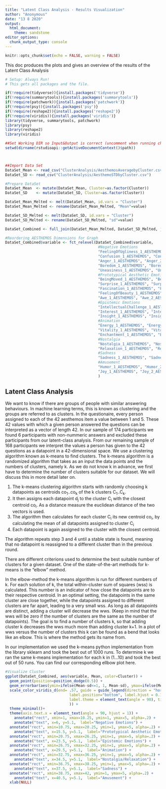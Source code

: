 ```yaml
---
title: "Latent Class Analysis - Results Visualization"
author: "Anonymous"
date: "13 8 2020"
output:
  html_document:
    theme: sandstone
editor_options:
  chunk_output_type: console
---
```



```r
knitr::opts_chunk$set(echo = FALSE, warning = FALSE)
```

This doc produces the plots and gives an overview of the results of the Latent Class Analysis


```r

# Setup: Always Run!
# This gets all packages and the file.

if(!require(tidyverse)){install.packages('tidyverse')}
if(!require(summarytools)){install.packages('summarytools')}
if(!require(patchwork)){install.packages('patchwork')}
if(!require(psy)){install.packages('psy')}
if(!require(reshape2)){install.packages('reshape2')}
if(!require(viridis)){install.packages('viridis')}
library(tidyverse, summarytools, patchwork)
library(psy)
library(reshape2)
library(viridis)

##Set Working DIR so Input&Output is correct (uncomment when running chunk directly. When knitted this lne should be standard behavior)
setwd(dirname(rstudioapi::getActiveDocumentContext()$path))



##Import Data Set
DataSet_Mean <- read_csv("ClusterAnalysis/AesthemosAveragebyCluster.csv")
DataSet_SD <- read_csv("ClusterAnalysis/AesthemoSTDbyCluster.csv")
```

```r
#Prepare DataSet
DataSet_Mean  <- mutate(DataSet_Mean, Cluster=as.factor(Cluster))
DataSet_SD    <- mutate(DataSet_SD, Cluster=as.factor(Cluster))

DataSet_Mean_Melted <- melt(DataSet_Mean, id.vars = "Cluster")
DataSet_Mean_Melted <- rename(DataSet_Mean_Melted, "Mean"=value)

DataSet_SD_Melted <- melt(DataSet_SD, id.vars = "Cluster")
DataSet_SD_Melted <- rename(DataSet_SD_Melted, "sd"=value)

DataSet_Combined <- full_join(DataSet_Mean_Melted, DataSet_SD_Melted, join_by="variable")

#Reordering AESTHEMOS Dimensions for Graph
DataSet_Combined$variable <- fct_relevel(DataSet_Combined$variable,
                                          #Negative Emotions
                                          "FeelingOfUgliness_1_AESTHEMOS", "FeelingOfUgliness_2_AESTHEMOS",
                                          "Confusion_1_AESTHEMOS", "Confusion_2_AESTHEMOS",
                                          "Anger_1_AESTHEMOS", "Anger_2_AESTHEMOS",
                                          "Boredom_1_AESTHEMOS", "Boredom_2_AESTHEMOS",
                                          "Uneasiness_1_AESTHEMOS", "Uneasiness_2_AESTHEMOS",
                                          #Prototypical Aesthetic Emotions
                                          "BeingMoved_1_AESTHEMOS", "BeingMoved_2_AESTHEMOS",
                                          "Surprise_1_AESTHEMOS", "Surprise_2_AESTHEMOS",
                                          "Fascination_1_AESTHEMOS", "Fascination_2_AESTHEMOS",
                                          "FeelingOfBeauty_1_AESTHEMOS", "FeelingOfBeauty_2_AESTHEMOS",
                                          "Awe_1_AESTHEMOS", "Awe_2_AESTHEMOS",
                                          #Epistemic Emotions
                                          "IntellectualChallenge_1_AESTHEMOS", "IntellectualChallenge_2_AESTHEMOS",
                                          "Interest_1_AESTHEMOS", "Interest_2_AESTHEMOS",
                                          "Insight_1_AESTHEMOS", "Insight_2_AESTHEMOS",
                                          #Animation
                                          "Energy_1_AESTHEMOS", "Energy_2_AESTHEMOS",
                                          "Vitality_1_AESTHEMOS", "Vitality_2_AESTHEMOS",
                                          "Enchantment_1_AESTHEMOS", "Enchantment_2_AESTHEMOS",
                                          #Nostalgia
                                          "Nostalgia_1_AESTHEMOS", "Nostalgia_2_AESTHEMOS",
                                          "Relaxation_1_AESTHEMOS", "Relaxation_2_AESTHEMOS",
                                          #Sadness
                                          "Sadness_1_AESTHEMOS", "Sadness_2_AESTHEMOS",
                                          #Amusement
                                          "Humor_1_AESTHEMOS", "Humor_2_AESTHEMOS",
                                          "Joy_1_AESTHEMOS", "Joy_2_AESTHEMOS"
                                          )
```

## Latent Class Analysis

We want to know if there are groups of people with similar answering behaviours. In machine learning terms, this is known as clustering and the groups are referred to as clusters. In the questionaire, every person assigned to each of the 42 aesthemos item a value between 1 and 5. These 42 values with which a given person answered the questions can be interpreted as a vector of length 42. In our sample of 174 participants we found 6 participants with non-nummeric answers and excluded these participants from our latent-class analysis.
From our remaining sample of 168 participants we interpret the values a person has given to the 42 questions as a datapoint in a 42-dimensional space. We use a clustering algorithm known as k-means to find clusters. The k-means algorithm is a randomized algorithm that takes as an input the data points and the numbers of clusters, namely k. As we do not know k in advance, we first have to determine the number of clusters suitable for our dataset. We will discuss this in more detail later on.

1. The k-means clustering algorithm starts with randomly choosing k datapoints as centroids co~1~..co~k~ of the k clusters C~1~..C~k~. 
2. It then assigns each datapoint d~j~ to the cluster C~i~ with the closest centroid co~i~.  As a distance measure the euclidean distance of the two vectors is used. 
3. The algorithm then calculates for each cluster C~i~ its new centroid co~i~, by calculating the mean of all datapoints assigned to cluster C~i~ 
4. Each datapoint is again assigned to the cluster with the closest centroid. 

The algorithm repeats step 3 and 4 until a stable state is found, meaning that no datapoint is reassigned to a different cluster than in the previous round.

There are different criterions used to determine the best suitable number of clusters for a given dataset. One of the state-of-the-art methods for k-means is the "elbow" method.

In the elbow-method the k-means algorithm is run for different numbers of k. For each solution of k, the total within-cluster sum of squares (wss) is calculated. This number is an indicator of how close the datapoints are to their respective centroid. In an optimal setting, the datapoints in the same cluster are close together, while the datapoints assigned to different clusters are far apart, leading to a very small wss.
As long as all datapoints are distinct, adding a cluster will decrease the wws. (Keep in mind that the wws will be zero if the number of clusters are the same as the number of datapoints). The goal is to find a number of clusters k, so that adding cluster k decreases the wws much more than adding cluster k+1. In a plot of wws versus the number of clusters this k can be found as a bend that looks like an elbow. This is where the method gets its name from.

In our implementation we used the k-means python implementation from the library sklearn and took the best out of 1000 runs. To determine k we ran the same k-means implementation for each k in (1...10) and took the best out of 50 runs. You can find our corresponding ellbow plot here.


```r
#Visualize Cluster
ggplot(DataSet_Combined, aes(variable, Mean, color=Cluster)) +
  geom_point(position=position_dodge(0.5)) +
  geom_errorbar(aes(ymin=ifelse(Mean-sd<=1, 1, Mean-sd), ymax=ifelse(Mean+sd>5, 5, Mean+sd)), position=position_dodge(0.5)) +
  scale_color_viridis_d(end= .57, guide = guide_legend(direction = "horizontal", title.position = "top",
                             label.position="bottom", label.hjust = 0.1, label.vjust = 0.5,
                             label.theme = element_text(angle = 90), title=NULL
                             )) +
  theme_minimal()+
  theme(axis.text.x = element_text(angle = 90, hjust = 1)) +
    annotate("rect", xmin=1, xmax=10.25, ymin=1, ymax=5, alpha=.2) +
    annotate("text", x=6, y=5.1,  label="Negative Emotions") +
  annotate("rect", xmin=10.75, xmax=20.25, ymin=1, ymax=5, alpha=.2) +
    annotate("text", x=15.5, y=5.1,  label="Prototypical Aesthetic Emotions") +
  annotate("rect", xmin=20.75, xmax=26.25, ymin=1, ymax=5, alpha=.2) +
    annotate("text", x=23.5, y=5.1,  label="Epistemic Emotions") +
  annotate("rect", xmin=26.75, xmax=32.25, ymin=1, ymax=5, alpha=.2) +
    annotate("text", x=29.5, y=5.1,  label="Animation") +
  annotate("rect", xmin=32.75, xmax=36.25, ymin=1, ymax=5, alpha=.2) +
    annotate("text", x=34.5, y=5.1,  label="Nostalgia/Relaxation") +
  annotate("rect", xmin=36.75, xmax=38.25, ymin=1, ymax=5, alpha=.2) +
    annotate("text", x=37.5, y=5.1,  label="Sadness") +
  annotate("rect", xmin=38.75, xmax=42, ymin=1, ymax=5, alpha=.2) +
    annotate("text", x=40.5, y=5.1,  label="Amusement") +
  xlab(NULL)
```

